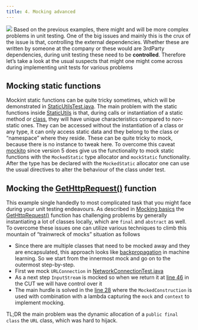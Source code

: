 ```yaml
---
title: 4. Mocking advanced
---
```


![](../images/mocking_advanced.webp)
Based on the previous examples, there might and will be more complex problems in unit testing. One of the big issues and mainly this is the crux of the issue is that, controlling the external dependencies. Whether these are written by someone at the company or these would are 3rdParty dependencies, during unit testing these need to be **controlled**. Therefore let's take a look at the usual suspects that might one might come across during implementing unit tests for various problems

## Mocking static functions

Mockint static functions can be quite tricky sometimes, which will be demonstrated in [StaticUtilsTest.java](https://github.com/JacksonFurrier/SQAT/blob/main/sample_3/app/src/test/java/sample_3/StaticUtilsTest.java). The main problem with the static functions inside [StaticUtils](https://github.com/JacksonFurrier/SQAT/blob/main/sample_3/app/src/main/java/sample_3/StaticUtils.java) is that, during calls or instantiation of a static method or [class](https://www.google.com/url?sa=t&source=web&rct=j&opi=89978449&url=https://home.csulb.edu/~pnguyen/cecs277/lecnotes/static%2520in%2520java.pdf&ved=2ahUKEwiA5e2qucqLAxXBzQIHHQ4fGbYQFnoECA8QAw&usg=AOvVaw3GNjHFbYlz5NuMHMZGL-Aw), they will have unique characteristics compared to non-static ones. They can be accessed without the instantiation of a class or any type, it can only access static data and they belong to the class or "namespace" where they reside. These can be quite tricky to mock, because there is no instance to tweak here. To overcome this caveat [mockito](https://site.mockito.org/) since version 5 does give us the functionality to mock static functions with the ```MockedStatic``` type allocator and ```mockStatic``` functionality. After the type has be declared with the ```MockedStatic``` allocator one can use the usual directives to alter the behaviour of the class under test.

## Mocking the [GetHttpRequest()](https://github.com/JacksonFurrier/SQAT/blob/gh-pages/sample_3/app/src/main/java/sample_3/NetworkConnection.java#L42) function

This example single handedly to most complicated task that you might face during your unit testing endeavours. As described in [Mocking basics](https://jacksonfurrier.github.io/SQAT/topics/c_unit_mock_basic.html) the [GetHttpRequest()](https://jacksonfurrier.github.io/SQAT/topics/c_unit_mock_basic.html#the-gethttprequest-function) function has challenging problems by generally instantiating a lot of classes locally, which are ```final``` and ```abstract``` as well. To overcome these issues one can utilize various techniques to climb this mountain of "trainwreck of mocks" situation as follows

* Since there are multiple classes that need to be mocked away and they are encapsulated, this approach looks like [backpropagation](https://en.wikipedia.org/wiki/Backpropagation) in machine learning. So we start from the innermost mock and go on to the outermost step-by-step. 
* First we mock ```URLConnection``` in [NetworkConnectionTest.java](https://github.com/JacksonFurrier/SQAT/blob/gh-pages/sample_3/app/src/test/java/sample_3/NetworkConnectionTest.java)
* As a next step ```InputStream``` is mocked so when we return it at [line 46](https://github.com/JacksonFurrier/SQAT/blob/gh-pages/sample_3/app/src/main/java/sample_3/NetworkConnection.java#L46) in the CUT we will have control over it
* The main hurdle is solved in the [line 28](https://github.com/JacksonFurrier/SQAT/blob/gh-pages/sample_3/app/src/test/java/sample_3/NetworkConnectionTest.java#L28) where the ```MockedConstruction``` is used with combination with a lambda capturing the ```mock``` and ```context``` to implement mocking. 

TL;DR the main problem was the dynamic allocation of a ```public final class``` the ```URL``` class, which was hard to hijack.